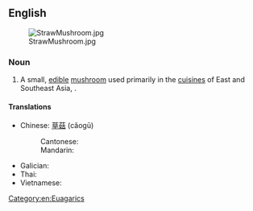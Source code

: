 ==English==
{{wikipedia|Volvariella volvacea}}
[[File:StrawMushroom.jpg|frameless|right]]

===Noun===
{{en-noun}}

# A small, [[edible]] [[mushroom]] used primarily in the [[cuisine]]s of East and Southeast Asia, {{taxlink|Volvariella volvacea|species|noshow=1}}.

====Translations====
{{trans-top|small edible mushroom, ''Volvariella volvacea''}}
* Chinese: [[草菇]] (cǎogū)
*: Cantonese: {{t|yue|草菇|tr=cou2 gu1|sc=Hani}}
*: Mandarin: {{t+|cmn|草菇|tr=cǎogū|sc=Hani}}
{{trans-mid}}
* Galician: {{t+|gl|cogomelo da palla|m}}
* Thai: {{t+|th|เห็ดฟาง|tr=hèt faang}}
* Vietnamese: {{t+|vi|nấm rơm}}
{{trans-bottom}}

{{attention|vi}}

[[Category:en:Euagarics]]